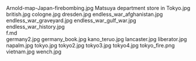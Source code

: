    
<PopImage className="sm:float-right clear-right m-auto sm:m-1 sm:ml-4" src={JPG_Arnold_map_Japan_firebombing_jpg} alt="Arnold-map-Japan-firebombing.jpg">
	Arnold-map-Japan-firebombing.jpg
</PopImage>
<PopImage className="sm:float-left clear-left m-auto sm:m-1 sm:mr-4" src={JPG_Matsuya_department_store_in_Tokyo_jpg} alt="Matsuya department store in Tokyo.jpg">
	Matsuya department store in Tokyo.jpg
</PopImage>
<PopImage className="sm:float-right clear-right m-auto sm:m-1 sm:ml-4" src={JPG_british_jpg} alt="british.jpg">
	british.jpg
</PopImage>
<PopImage className="sm:float-left clear-left m-auto sm:m-1 sm:mr-4" src={JPG_cologne_jpg} alt="cologne.jpg">
	cologne.jpg
</PopImage>
<PopImage className="sm:float-right clear-right m-auto sm:m-1 sm:ml-4" src={JPG_dresden_jpg} alt="dresden.jpg">
	dresden.jpg
</PopImage>
<PopImage className="sm:float-left clear-left m-auto sm:m-1 sm:mr-4" src={JPG_endless_war_afghanistan_jpg} alt="endless_war_afghanistan.jpg">
	endless_war_afghanistan.jpg
</PopImage>
<PopImage className="sm:float-right clear-right m-auto sm:m-1 sm:ml-4" src={JPG_endless_war_graveyard_jpg} alt="endless_war_graveyard.jpg">
	endless_war_graveyard.jpg
</PopImage>
<PopImage className="sm:float-left clear-left m-auto sm:m-1 sm:mr-4" src={JPG_endless_war_gulf_war_jpg} alt="endless_war_gulf_war.jpg">
	endless_war_gulf_war.jpg
</PopImage>
<PopImage className="sm:float-right clear-right m-auto sm:m-1 sm:ml-4" src={JPG_endless_war_history_jpg} alt="endless_war_history.jpg">
	endless_war_history.jpg
</PopImage>
<div className="w-full md:max-w-[80rem] float-right italic">
	<MD_f_md />
	f.md
</div>
<PopImage className="sm:float-left clear-left m-auto sm:m-1 sm:mr-4" src={JPG_germany2_jpg} alt="germany2.jpg">
	germany2.jpg
</PopImage>
<PopImage className="sm:float-right clear-right m-auto sm:m-1 sm:ml-4" src={JPG_germany_book_jpg} alt="germany_book.jpg">
	germany_book.jpg
</PopImage>
<PopImage className="sm:float-left clear-left m-auto sm:m-1 sm:mr-4" src={JPG_kano_teruo_jpg} alt="kano_teruo.jpg">
	kano_teruo.jpg
</PopImage>
<PopImage className="sm:float-right clear-right m-auto sm:m-1 sm:ml-4" src={JPG_lancaster_jpg} alt="lancaster.jpg">
	lancaster.jpg
</PopImage>
<PopImage className="sm:float-left clear-left m-auto sm:m-1 sm:mr-4" src={JPG_liberator_jpg} alt="liberator.jpg">
	liberator.jpg
</PopImage>
<PopImage className="sm:float-right clear-right m-auto sm:m-1 sm:ml-4" src={JPG_napalm_jpg} alt="napalm.jpg">
	napalm.jpg
</PopImage>
<PopImage className="sm:float-left clear-left m-auto sm:m-1 sm:mr-4" src={JPG_tokyo_jpg} alt="tokyo.jpg">
	tokyo.jpg
</PopImage>
<PopImage className="sm:float-right clear-right m-auto sm:m-1 sm:ml-4" src={JPG_tokyo2_jpg} alt="tokyo2.jpg">
	tokyo2.jpg
</PopImage>
<PopImage className="sm:float-left clear-left m-auto sm:m-1 sm:mr-4" src={JPG_tokyo3_jpg} alt="tokyo3.jpg">
	tokyo3.jpg
</PopImage>
<PopImage className="sm:float-right clear-right m-auto sm:m-1 sm:ml-4" src={JPG_tokyo4_jpg} alt="tokyo4.jpg">
	tokyo4.jpg
</PopImage>
<PopImage className="sm:float-left clear-left m-auto sm:m-1 sm:mr-4" src={PNG_tokyo_fire_png} alt="tokyo_fire.png">
	tokyo_fire.png
</PopImage>
<PopImage className="sm:float-right clear-right m-auto sm:m-1 sm:ml-4" src={JPG_vietnam_jpg} alt="vietnam.jpg">
	vietnam.jpg
</PopImage>
<PopImage className="sm:float-left clear-left m-auto sm:m-1 sm:mr-4" src={JPG_wench_jpg} alt="wench.jpg">
	wench.jpg
</PopImage>
